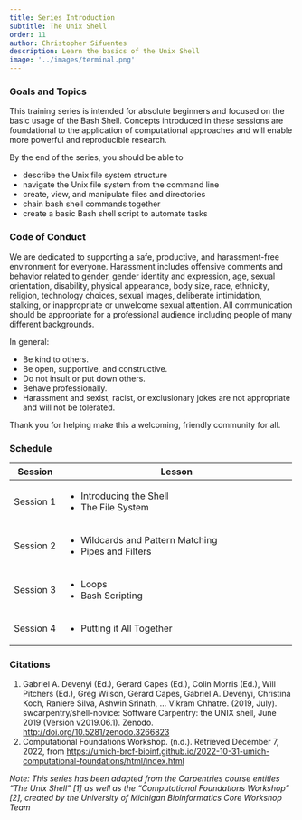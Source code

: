 ```yaml
---
title: Series Introduction
subtitle: The Unix Shell
order: 11
author: Christopher Sifuentes
description: Learn the basics of the Unix Shell
image: '../images/terminal.png'
---
```


### Goals and Topics

This training series is intended for absolute beginners and focused on the basic usage of the Bash Shell. Concepts introduced in these sessions are foundational to the application of computational approaches and will enable more powerful and reproducible research.

By the end of the series, you should be able to

- describe the Unix file system structure
- navigate the Unix file system from the command line
- create, view, and manipulate files and directories
- chain bash shell commands together
- create a basic Bash shell script to automate tasks

### Code of Conduct

We are dedicated to supporting a safe, productive, and harassment-free environment for everyone. Harassment includes offensive comments and behavior related to gender, gender identity and expression, age, sexual orientation, disability, physical appearance, body size, race, ethnicity, religion, technology choices, sexual images, deliberate intimidation, stalking, or inappropriate or unwelcome sexual attention. All communication should be appropriate for a professional audience including people of many different backgrounds.

In general: 

- Be kind to others.
- Be open, supportive, and constructive.
- Do not insult or put down others.
- Behave professionally.
- Harassment and sexist, racist, or exclusionary jokes are not appropriate and will not be tolerated.

Thank you for helping make this a welcoming, friendly community for all.

### Schedule

+-------------+-----------------------------------------------------------+
| Session     | Lesson                                                    |
+=============+===========================================================+
| Session 1   | - Introducing the Shell                                   |
|             | - The File System                                         |
+-------------+-----------------------------------------------------------+
| Session 2   | - Wildcards and Pattern Matching                          |
|             | - Pipes and Filters                                       |
+-------------+-----------------------------------------------------------+
| Session 3   | - Loops                                                   |
|             | - Bash Scripting                                          |
+-------------+-----------------------------------------------------------+
| Session 4   | - Putting it All Together                                 |
+-------------+-----------------------------------------------------------+

### Citations

1. Gabriel A. Devenyi (Ed.), Gerard Capes (Ed.), Colin Morris (Ed.), Will Pitchers (Ed.), Greg Wilson, Gerard Capes, Gabriel A. Devenyi, Christina Koch, Raniere Silva, Ashwin Srinath, … Vikram Chhatre. (2019, July). swcarpentry/shell-novice: Software Carpentry: the UNIX shell, June 2019 (Version v2019.06.1). Zenodo. <http://doi.org/10.5281/zenodo.3266823>
2. Computational Foundations Workshop. (n.d.). Retrieved December 7, 2022, from <https://umich-brcf-bioinf.github.io/2022-10-31-umich-computational-foundations/html/index.html>


_Note: This series has been adapted from the Carpentries course entitles "The Unix Shell" [1] as well as the "Computational Foundations Workshop" [2], created by the University of Michigan Bioinformatics Core Workshop Team_